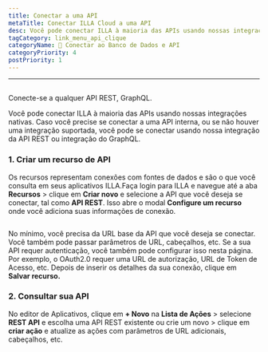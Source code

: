 ```yaml
---
title: Conectar a uma API
metaTitle: Conectar ILLA Cloud a uma API
desc: Você pode conectar ILLA à maioria das APIs usando nossas integrações nativas. ILLA pode se conectar a qualquer API REST, GraphQL
tagCategory: link_menu_api_clique
categoryName: 📲 Conectar ao Banco de Dados e API
categoryPriority: 4
postPriority: 1
---
```


* * *

## <Heading hidden>Conectar-se a uma API</Heading>

Conecte-se a qualquer API REST, GraphQL.

Você pode conectar ILLA à maioria das APIs usando nossas integrações nativas. Caso você precise se conectar a uma API interna, ou se não houver uma integração suportada, você pode se conectar usando nossa integração da API REST ou integração do GraphQL.

### 1.  Criar um recurso de API

Os recursos representam conexões com fontes de dados e são o que você consulta em seus aplicativos ILLA.Faça login para ILLA e navegue até a aba **Recursos** > clique em **Criar novo** e selecione a API que você deseja se conectar, tal como **API REST**. Isso abre o modal **Configure um recurso** onde você adiciona suas informações de conexão.

<img
  src='https://cdn.illacloud.com/official-website/img/docs/connect/connect-api/config.png'
  alt=""
/>

No mínimo, você precisa da URL base da API que você deseja se conectar. Você também pode passar parâmetros de URL, cabeçalhos, etc. Se a sua API requer autenticação, você também pode configurar isso nesta página. Por exemplo, o OAuth2.0 requer uma URL de autorização, URL de Token de Acesso, etc. Depois de inserir os detalhes da sua conexão, clique em **Salvar recurso.**

### 2.  Consultar sua API

No editor de Aplicativos, clique em **+ Novo** na **Lista de Ações** > selecione **REST API** e escolha uma API REST existente ou crie um novo > clique em **criar ação** e atualize as ações com parâmetros de URL adicionais, cabeçalhos, etc.

<img
  src='https://cdn.illacloud.com/official-website/img/docs/connect/connect-api/action.png'
  alt=""
/>
